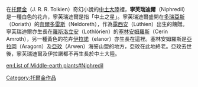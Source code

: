 在[[托爾金|托爾金]]（J. R. R. Tolkien）奇幻小說的[[中土大陸|中土大陸]]裡，'''寧芙瑞迪爾'''（Niphredil）是一種白色的花卉，寧芙瑞迪爾是指「中土之星」。寧芙瑞迪爾盛開在[[多瑞亞斯|多瑞亞斯]]（Doriath）的[[奈爾多雷斯|奈爾多雷斯]]（Neldoreth），作為[[露西安|露西安]]（Lúthien）出生的餽贈。寧芙瑞迪爾亦生長在[[羅斯洛立安|羅斯洛立安]]（Lothlórien）的[[塞林安姆羅斯|塞林安姆羅斯]]（Cerin Amroth），另一種黃色的花卉[[伊拉諾|伊拉諾]]（elanor）亦生長在這裡。塞林安姆羅斯是[[亞拉岡|亞拉岡]]（Aragorn）及[[亞玟|亞玟]]（Arwen）海誓山盟的地方，亞玟在此地終老。亞玟去世後，寧芙瑞迪爾及伊拉諾都不再生長於中土大陸。

{{Tolkien-stub}}

[[Category:托爾金作品|Category:托爾金作品]]

[[en:List_of_Middle-earth_plants#Niphredil|en:List of Middle-earth plants#Niphredil]]